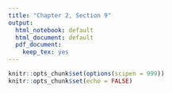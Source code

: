 ```yaml
---
title: "Chapter 2, Section 9"
output:
  html_notebook: default
  html_document: default
  pdf_document:
    keep_tex: yes
---
```


```r
knitr::opts_chunk$set(options(scipen = 999))
knitr::opts_chunk$set(echo = FALSE)
```

